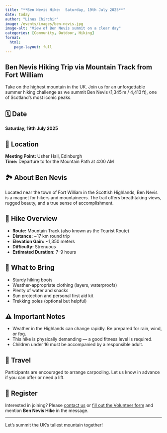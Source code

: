 ```yaml
---
title: "**Ben Nevis Hike:  Saturday, 19th July 2025**"
date: today
author: "Linus Chirchir"
image: /events/images/ben-nevis.jpg
image-alt: "View of Ben Nevis summit on a clear day"
categories: [Community, Outdoor, Hiking]
format:
  html:
    page-layout: full
---
```


## Ben Nevis Hiking Trip via Mountain Track from Fort William

Take on the highest mountain in the UK. Join us for an unforgettable summer hiking challenge as we summit Ben Nevis (1,345 m / 4,413 ft), one of Scotland’s most iconic peaks.

## 🗓️ Date
**Saturday, 19th July 2025**

## 📍 Location
**Meeting Point:** Usher Hall, Edinburgh  
**Time:** Departure to for the Mountain Path at 4:00 AM

## 🏞️ About Ben Nevis

Located near the town of Fort William in the Scottish Highlands, Ben Nevis is a magnet for hikers and mountaineers. The trail offers breathtaking views, rugged beauty, and a true sense of accomplishment.

## 🥾 Hike Overview

- **Route:** Mountain Track (also known as the Tourist Route)
- **Distance:** ~17 km round trip
- **Elevation Gain:** ~1,350 meters
- **Difficulty:** Strenuous
- **Estimated Duration:** 7–9 hours

## 🎒 What to Bring

- Sturdy hiking boots
- Weather-appropriate clothing (layers, waterproofs)
- Plenty of water and snacks
- Sun protection and personal first aid kit
- Trekking poles (optional but helpful)

## ⚠️ Important Notes

- Weather in the Highlands can change rapidly. Be prepared for rain, wind, or fog.
- This hike is physically demanding — a good fitness level is required.
- Children under 16 must be accompanied by a responsible adult.

## 🚗 Travel

Participants are encouraged to arrange carpooling. Let us know in advance if you can offer or need a lift.

## 📝 Register

Interested in joining? Please [contact us](mailto:info@kenyancommunityinscotland.uk) or [fill out the Volunteer form](../volunteer.qmd) and mention **Ben Nevis Hike** in the message.

---

Let’s summit the UK’s tallest mountain together!